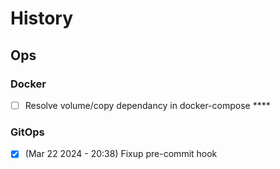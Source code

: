 # History

## Ops

### Docker
- [ ] Resolve volume/copy dependancy in docker-compose ****

### GitOps
- [X] (Mar 22 2024 - 20:38) Fixup pre-commit hook
